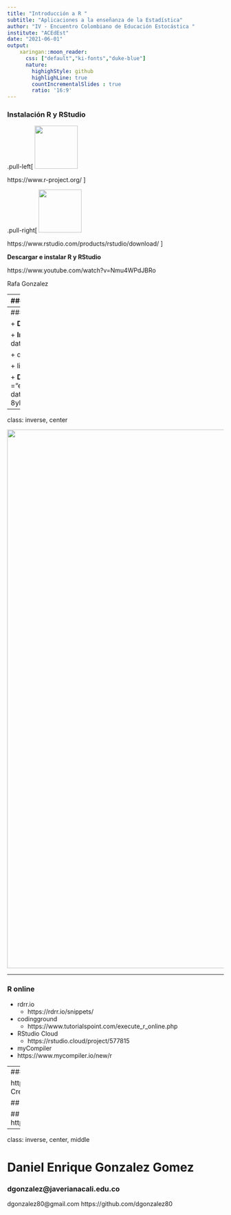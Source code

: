 ```yaml
---
title: "Introducción a R "
subtitle: "Aplicaciones a la enseñanza de la Estadística"
author: "IV - Encuentro Colombiano de Educación Estocástica "
institute: "ACEdEst"
date: "2021-06-01"
output:
    xaringan::moon_reader:
      css: ["default","ki-fonts","duke-blue"]
      nature:
        highighStyle: github
        highlighLine: true
        countIncrementalSlides : true
        ratio: '16:9'
---
```

### Instalación R y RStudio

.pull-left[ 
<img src="img/R.jpeg" width="100">

https://www.r-project.org/
]

.pull-right[
<img src="img/RStudio.jpeg" width="100">

https://www.rstudio.com/products/rstudio/download/
]

**Descargar e instalar R y RStudio**

https://www.youtube.com/watch?v=Nmu4WPdJBRo

Rafa Gonzalez

---
### Resumen
.pull-left[ 

+ **Instalar R y RStudio**

+ **Variable**:  
    + id,cc, telefono, email, nombre, 
    + edad, talla, nacionalidad    

+ **Tipos de variables**
    
    + Cualitativas
        + Escala nominal  : table(x)  pie(table(x)) 
        + Escala ordianal : table(x)  barplot(table(x))
    
    + Cuantitavas : 
        + hist(x), 
        + boxplot(x), 
        + plot(x,y), 
        + density(x)
  
]

.pull-right[

+ **Tipo de objetos**
    
    + Vectores  : x = c(1,2,3,4,5,6)
    
    + Matrices  : m = matrix(1:9, nrow=3)
    
    + Array : a = array(1:27, dim=c(3,3,3))
    
    + Factor: f = c("A","A","B","B", "C","C")
    
    + Listas : l=list(x,m,a,f)
    
    + Funciones: fx=function(x){(x^3+x^2-2*x+8)}
          +   fx(3)
]

---
### Importar datos

+ **Dataset de R** : data(iris) , data(cars)

+ **Importar datos en DD** 
    + library(xlsx)
    + data=read.xlsx("mibase.xlsx")
        
    + data=read.csv("mibase.csv")     

    + library(foreign)
    +  data=read.dta("midata.dta")

+ **De manera automatica**
    +  library(RSocrata)
    + token ="ew2rEMuESuzWPqMkyPfOSGJgE"
        + data=read.socrata("https://www.datos.gov.co/resource/gt2j-8ykr.json", app_token = token))
---
class: inverse, center

<img src="img/VRStudio.png" width="1250">

---

### R online
+ rdrr.io
  + https://rdrr.io/snippets/

+ codingground
  + https://www.tutorialspoint.com/execute_r_online.php

+ RStudio  Cloud
  + https://rstudio.cloud/project/577815

+ myCompiler
+ https://www.mycompiler.io/new/r

---
### RStudio portable

https://support.rstudio.com/hc/en-us/articles/200534467-Creating-a-Portable-Version-of-RStudio-for-a-USB-Drive

## R
https://www.r-project.org/

## RStudio
https://www.rstudio.com/products/rstudio/download/#download

---
class: inverse, center, middle


# Daniel Enrique Gonzalez Gomez 
### dgonzalez@javerianacali.edu.co
dgonzalez80@gmail.com 
https://github.com/dgonzalez80






